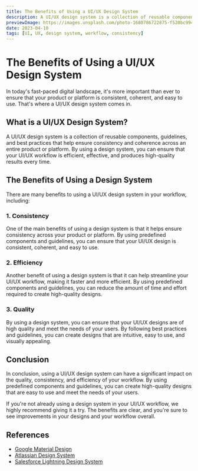 ```yaml
---
title: The Benefits of Using a UI/UX Design System
description: A UI/UX design system is a collection of reusable components and guidelines that help ensure consistency and coherence across an entire product or platform. In this blog post, we'll explore the benefits of using a design system in your UI/UX workflow.
previewImage: https://images.unsplash.com/photo-1680786722875-f520bc994d2c?ixlib=rb-4.0.3&ixid=MnwxMjA3fDB8MHxwaG90by1wYWdlfHx8fGVufDB8fHx8&auto=format&fit=crop&w=435&q=80
date: 2023-04-10
tags: [UI, UX, design system, workflow, consistency]
---
```


# The Benefits of Using a UI/UX Design System

In today's fast-paced digital landscape, it's more important than ever to ensure that your product or platform is consistent, coherent, and easy to use. That's where a UI/UX design system comes in.

## What is a UI/UX Design System?

A UI/UX design system is a collection of reusable components, guidelines, and best practices that help ensure consistency and coherence across an entire product or platform. By using a design system, you can ensure that your UI/UX workflow is efficient, effective, and produces high-quality results every time.

## The Benefits of Using a Design System

There are many benefits to using a UI/UX design system in your workflow, including:

### 1. Consistency

One of the main benefits of using a design system is that it helps ensure consistency across your product or platform. By using predefined components and guidelines, you can ensure that your UI/UX design is consistent, coherent, and easy to use.

### 2. Efficiency

Another benefit of using a design system is that it can help streamline your UI/UX workflow, making it faster and more efficient. By using predefined components and guidelines, you can reduce the amount of time and effort required to create high-quality designs.

### 3. Quality

By using a design system, you can ensure that your UI/UX designs are of high quality and meet the needs of your users. By following best practices and guidelines, you can create designs that are intuitive, easy to use, and visually appealing.

## Conclusion

In conclusion, using a UI/UX design system can have a significant impact on the quality, consistency, and efficiency of your workflow. By using predefined components and guidelines, you can create high-quality designs that are easy to use and meet the needs of your users.

If you're not already using a design system in your UI/UX workflow, we highly recommend giving it a try. The benefits are clear, and you're sure to see improvements in your designs and your workflow overall.

## References

-   [Google Material Design](https://material.io/design)
-   [Atlassian Design System](https://atlassian.design/)
-   [Salesforce Lightning Design System](https://www.lightningdesignsystem.com/)
